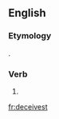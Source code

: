 ==English==

===Etymology===
{{suffix|deceive|est|lang=en}}.

===Verb===
{{head|en|verb form}}

# {{en-archaic second-person singular of|deceive|lang=en}}

[[fr:deceivest]]